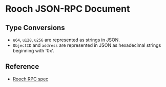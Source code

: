 # Rooch JSON-RPC Document

## Type Conversions

- `u64`, `u128`, `u256` are represented as strings in JSON.
- `ObjectID` and `address` are represented in JSON as hexadecimal strings beginning with '0x'.

## Reference

- [Rooch RPC spec](https://playground.open-rpc.org/?schemaUrl=https://raw.githubusercontent.com/rooch-network/rooch/main/crates/rooch-open-rpc/spec/openrpc.json)
